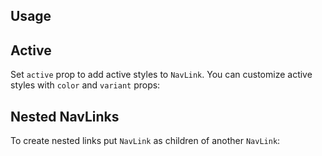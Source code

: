 

## Usage

<Demo data={NavLinkDemos.usage} />

## Active

Set `active` prop to add active styles to `NavLink`. You can customize active styles with `color` and `variant` props:

<Demo data={NavLinkDemos.active} />

<AutoContrast component="NavLink" />

<Demo data={NavLinkDemos.autoContrast} />

## Nested NavLinks

To create nested links put `NavLink` as children of another `NavLink`:

<Demo data={NavLinkDemos.nested} />

<Polymorphic
  defaultElement="a"
  changeToElement="button"
  component="NavLink"
  withNext
/>

<GetElementRef component="NavLink" refType="a" />
